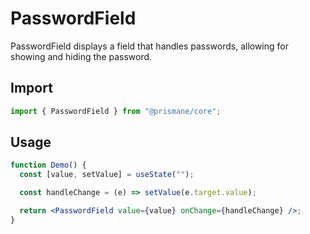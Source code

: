 # PasswordField

PasswordField displays a field that handles passwords, allowing for showing and hiding the password.

## Import

```js
import { PasswordField } from "@prismane/core";
```

## Usage

```jsx
function Demo() {
  const [value, setValue] = useState("");

  const handleChange = (e) => setValue(e.target.value);

  return <PasswordField value={value} onChange={handleChange} />;
}
```
